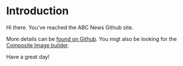 # Introduction
 
Hi there. You've reached the ABC News Github site.

More details can be [found on Github](https://github.com/abcnews/). You migt also be looking for the [Composite Image builder](https://abcnews.github.io/composite-builder/).

Have a great day!
